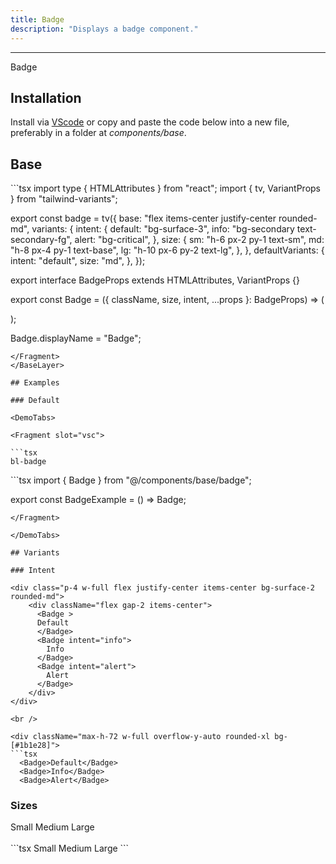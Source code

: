 ```yaml
---
title: Badge
description: "Displays a badge component."
---
```


---


<MdxExample>
  <Badge>
    Badge 
  </Badge>
</MdxExample>

## Installation

Install via [VScode](/docs/getting-started/vsc) or copy and paste the code below into a new file, preferably in a folder at *components/base*.

## Base 

<BaseLayer>
<Fragment slot="contentSlot">
```tsx
import type { HTMLAttributes } from "react";
import { tv, VariantProps } from "tailwind-variants";

export const badge = tv({
  base: "flex items-center justify-center rounded-md",
  variants: {
    intent: {
      default: "bg-surface-3",
      info: "bg-secondary text-secondary-fg",
      alert: "bg-critical",
    },
    size: {
      sm: "h-6 px-2 py-1 text-sm",
      md: "h-8 px-4 py-1 text-base",
      lg: "h-10 px-6 py-2 text-lg",
    },
  },
  defaultVariants: {
    intent: "default",
    size: "md",
  },
});

export interface BadgeProps
  extends HTMLAttributes<HTMLSpanElement>,
    VariantProps<typeof badge> {}

export const Badge = ({ className, size, intent, ...props }: BadgeProps) => (
  <div className={badge({ size, intent, className })} {...props} />
);

Badge.displayName = "Badge";

```
</Fragment>
</BaseLayer>

## Examples 

### Default

<DemoTabs>

<Fragment slot="vsc">

```tsx
bl-badge 
```

</Fragment>

<Fragment slot="react">
```tsx
import { Badge } from "@/components/base/badge";

export const BadgeExample = () => <Badge>Badge</Badge>;

```
</Fragment>

</DemoTabs>

## Variants

### Intent

<div class="p-4 w-full flex justify-center items-center bg-surface-2 rounded-md">
    <div className="flex gap-2 items-center">
      <Badge >
      Default
      </Badge>
      <Badge intent="info">
        Info
      </Badge>
      <Badge intent="alert">
        Alert
      </Badge>
    </div>
</div>

<br />

<div className="max-h-72 w-full overflow-y-auto rounded-xl bg-[#1b1e28]">
```tsx
  <Badge>Default</Badge>
  <Badge>Info</Badge>
  <Badge>Alert</Badge>
```
</div>

### Sizes

<div class="p-4 w-full flex justify-center items-center bg-surface-2 rounded-md">
    <div className="flex gap-2 items-center">
      <Badge size="sm">
      Small
      </Badge>
      <Badge size="md">
        Medium
      </Badge>
      <Badge size="lg">
        Large
      </Badge>
    </div>
</div>

<br />

<div className="max-h-72 w-full overflow-y-auto rounded-xl bg-[#1b1e28]">
```tsx
  <Badge size="sm">Small</Badge>
  <Badge size="md">Medium</Badge>
  <Badge size="lg">Large</Badge>
```
</div>


